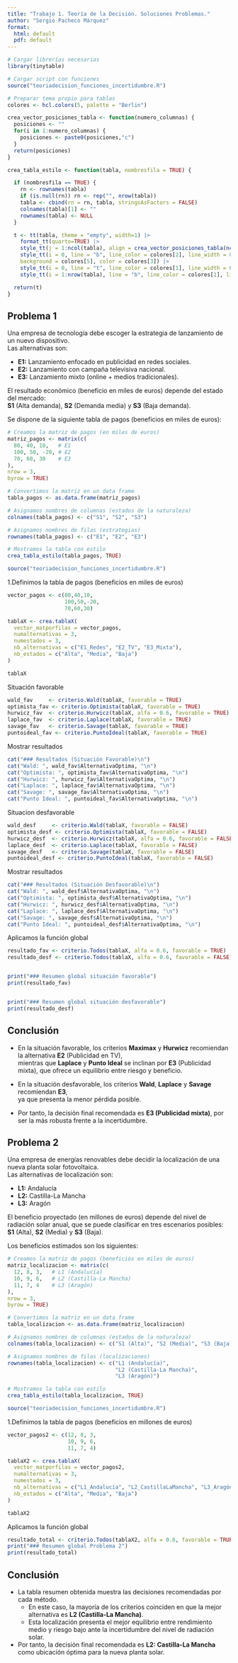 ```yaml
---
title: "Trabajo 1. Teoría de la Decisión. Soluciones Problemas."
author: "Sergio Pacheco Márquez"
format:
  html: default
  pdf: default
---
```


```r

# Cargar librerías necesarias
library(tinytable)

# Cargar script con funciones
source("teoriadecision_funciones_incertidumbre.R")

# Preparar tema propio para tablas
colores <- hcl.colors(5, palette = "Berlin")

crea_vector_posiciones_tabla <- function(numero_columnas) {
  posiciones <- ""
  for(i in 1:numero_columnas) {
    posiciones <- paste0(posiciones,"c")
  }
  return(posiciones)
}

crea_tabla_estilo <- function(tabla, nombresfila = TRUE) {

  if (nombresfila == TRUE) {
    rn <- rownames(tabla)
    if (is.null(rn)) rn <- rep("", nrow(tabla))
    tabla <- cbind(rn = rn, tabla, stringsAsFactors = FALSE)
    colnames(tabla)[1] <- ""   
    rownames(tabla) <- NULL 
  }

  t <- tt(tabla, theme = "empty", width=1) |>
    format_tt(quarto=TRUE) |>
    style_tt(j = 1:ncol(tabla), align = crea_vector_posiciones_tabla(ncol(tabla)), alignv = "m") |>
    style_tt(i = 0, line = "b", line_color = colores[2], line_width = 0.2,
    background = colores[5], color = colores[3]) |> 
    style_tt(i = 0, line = "t", line_color = colores[1], line_width = 0.1) |> 
    style_tt(i = 1:nrow(tabla), line = "b", line_color = colores[1], line_width = 0.1) |> style_tt(j = 1:(ncol(tabla)-1), line = "r", line_color = colores[1], line_width = 0.1)

  return(t)
}

```

## Problema 1

Una empresa de tecnología debe escoger la estrategia de lanzamiento de un nuevo dispositivo.\
Las alternativas son:

-   **E1:** Lanzamiento enfocado en publicidad en redes sociales.\
-   **E2:** Lanzamiento con campaña televisiva nacional.\
-   **E3:** Lanzamiento mixto (online + medios tradicionales).

El resultado económico (beneficio en miles de euros) depende del estado del mercado:\
**S1** (Alta demanda), **S2** (Demanda media) y **S3** (Baja demanda).

Se dispone de la siguiente tabla de pagos (beneficios en miles de euros):

```r
# Creamos la matriz de pagos (en miles de euros)
matriz_pagos <- matrix(c(
  80, 40, 10,   # E1
  100, 50, -20, # E2
  70, 60, 30    # E3
), 
nrow = 3,
byrow = TRUE)

# Convertimos la matriz en un data frame
tabla_pagos <- as.data.frame(matriz_pagos)

# Asignamos nombres de columnas (estados de la naturaleza)
colnames(tabla_pagos) <- c("S1", "S2", "S3")

# Asignamos nombres de filas (estrategias)
rownames(tabla_pagos) <- c("E1", "E2", "E3")

# Mostramos la tabla con estilo
crea_tabla_estilo(tabla_pagos, TRUE)

```

```r
source("teoriadecision_funciones_incertidumbre.R")
```

1.Definimos la tabla de pagos (beneficios en miles de euros)

```r
vector_pagos <- c(80,40,10,
                  100,50,-20,
                  70,60,30)

tablaX <- crea.tablaX(
  vector_matporfilas = vector_pagos,
  numalternativas = 3,
  numestados = 3,
  nb_alternativas = c("E1_Redes", "E2_TV", "E3_Mixta"),
  nb_estados = c("Alta", "Media", "Baja")
)

tablaX
```

Situación favorable

```r
wald_fav     <- criterio.Wald(tablaX, favorable = TRUE)
optimista_fav <- criterio.Optimista(tablaX, favorable = TRUE)
hurwicz_fav  <- criterio.Hurwicz(tablaX, alfa = 0.6, favorable = TRUE)
laplace_fav  <- criterio.Laplace(tablaX, favorable = TRUE)
savage_fav   <- criterio.Savage(tablaX, favorable = TRUE)
puntoideal_fav <- criterio.PuntoIdeal(tablaX, favorable = TRUE)
```

Mostrar resultados

```r
cat("### Resultados (Situación Favorable)\n")
cat("Wald: ", wald_fav$AlternativaOptima, "\n")
cat("Optimista: ", optimista_fav$AlternativaOptima, "\n")
cat("Hurwicz: ", hurwicz_fav$AlternativaOptima, "\n")
cat("Laplace: ", laplace_fav$AlternativaOptima, "\n")
cat("Savage: ", savage_fav$AlternativaOptima, "\n")
cat("Punto Ideal: ", puntoideal_fav$AlternativaOptima, "\n")
```

Situacion desfavorable

```r
wald_desf     <- criterio.Wald(tablaX, favorable = FALSE)
optimista_desf <- criterio.Optimista(tablaX, favorable = FALSE)
hurwicz_desf  <- criterio.Hurwicz(tablaX, alfa = 0.6, favorable = FALSE)
laplace_desf  <- criterio.Laplace(tablaX, favorable = FALSE)
savage_desf   <- criterio.Savage(tablaX, favorable = FALSE)
puntoideal_desf <- criterio.PuntoIdeal(tablaX, favorable = FALSE)
```

Mostrar resultados

```r
cat("### Resultados (Situación Desfavorable)\n")
cat("Wald: ", wald_desf$AlternativaOptima, "\n")
cat("Optimista: ", optimista_desf$AlternativaOptima, "\n")
cat("Hurwicz: ", hurwicz_desf$AlternativaOptima, "\n")
cat("Laplace: ", laplace_desf$AlternativaOptima, "\n")
cat("Savage: ", savage_desf$AlternativaOptima, "\n")
cat("Punto Ideal: ", puntoideal_desf$AlternativaOptima, "\n")
```

Aplicamos la función global 

```r
resultado_fav <- criterio.Todos(tablaX, alfa = 0.6, favorable = TRUE)
resultado_desf <- criterio.Todos(tablaX, alfa = 0.6, favorable = FALSE)


print("### Resumen global situación favorable")
print(resultado_fav)


print("### Resumen global situación desfavorable")
print(resultado_desf)
```

## Conclusión

- En la situación favorable, los criterios **Maximax** y **Hurwicz** recomiendan la alternativa **E2** (Publicidad en TV),  
  mientras que **Laplace** y **Punto Ideal** se inclinan por **E3** (Publicidad mixta), que ofrece un equilibrio entre riesgo y beneficio.

- En la situación desfavorable, los criterios **Wald**, **Laplace** y **Savage** recomiendan **E3**,  
  ya que presenta la menor pérdida posible.

- Por tanto, la decisión final recomendada es **E3 (Publicidad mixta)**, por ser la más robusta frente a la incertidumbre.

## Problema 2

Una empresa de energías renovables debe decidir la localización de una nueva planta solar fotovoltaica.\
Las alternativas de localización son:

-   **L1:** Andalucía\
-   **L2:** Castilla-La Mancha\
-   **L3:** Aragón

El beneficio proyectado (en millones de euros) depende del nivel de radiación solar anual, que se puede clasificar en tres escenarios posibles:\
**S1** (Alta), **S2** (Media) y **S3** (Baja).

Los beneficios estimados son los siguientes:

```r
# Creamos la matriz de pagos (beneficios en miles de euros)
matriz_localizacion <- matrix(c(
  12, 8, 3,   # L1 (Andalucía)
  10, 9, 6,   # L2 (Castilla-La Mancha)
  11, 7, 4    # L3 (Aragón)
),
nrow = 3,
byrow = TRUE)

# Convertimos la matriz en un data frame
tabla_localizacion <- as.data.frame(matriz_localizacion)

# Asignamos nombres de columnas (estados de la naturaleza)
colnames(tabla_localizacion) <- c("S1 (Alta)", "S2 (Media)", "S3 (Baja)")

# Asignamos nombres de filas (localizaciones)
rownames(tabla_localizacion) <- c("L1 (Andalucía)", 
                                  "L2 (Castilla-La Mancha)", 
                                  "L3 (Aragón)")

# Mostramos la tabla con estilo 
crea_tabla_estilo(tabla_localizacion, TRUE)


```

```r
source("teoriadecision_funciones_incertidumbre.R")
```

1.Definimos la tabla de pagos (beneficios en millones de euros)

```r
vector_pagos2 <- c(12, 8, 3,
                   10, 9, 6,
                   11, 7, 4)

tablaX2 <- crea.tablaX(
  vector_matporfilas = vector_pagos2,
  numalternativas = 3,
  numestados = 3,
  nb_alternativas = c("L1_Andalucía", "L2_CastillaLaMancha", "L3_Aragón"),
  nb_estados = c("Alta", "Media", "Baja")
)

tablaX2
```

Aplicamos la función global

```r
resultado_total <- criterio.Todos(tablaX2, alfa = 0.6, favorable = TRUE)
print("### Resumen global Problema 2")
print(resultado_total)
```

## Conclusión

- La tabla resumen obtenida muestra las decisiones recomendadas por cada método.  
  - En este caso, la mayoría de los criterios coinciden en que la mejor alternativa es **L2 (Castilla-La Mancha)**.  
  - Esta localización presenta el mejor equilibrio entre rendimiento medio y riesgo bajo ante la incertidumbre del nivel de radiación solar.

- Por tanto, la decisión final recomendada es **L2: Castilla-La Mancha** como ubicación óptima para la nueva planta solar.




